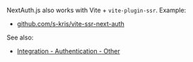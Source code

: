 NextAuth.js also works with Vite + `vite-plugin-ssr`. Example:
 - [github.com/s-kris/vite-ssr-next-auth](https://github.com/s-kris/vite-ssr-next-auth)

See also:
 - [Integration - Authentication - Other](/auth)
